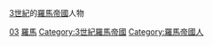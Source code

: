 [[3世紀|3世紀]]的[[羅馬帝國|羅馬帝國]]人物

{{CatPair|2世紀羅馬人|4世紀羅馬人}}

[[Category:各世紀羅馬人|03]]
[[Category:3世紀人物|羅馬]]
[[Category:3世紀羅馬帝國|Category:3世紀羅馬帝國]]
[[Category:羅馬帝國人|Category:羅馬帝國人]]